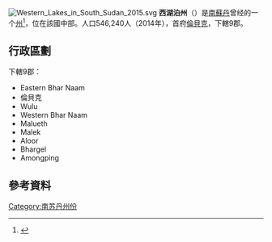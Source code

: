 {{expand|time=2016-11-15T17:23:27+00:00}}
[[File:Western_Lakes_in_South_Sudan_2015.svg|right]]
'''西湖泊州'''（{{lang-en|Western Lakes}}）是[[南蘇丹|南蘇丹]]曾经的一个[[南苏丹行政区划|州]]<ref>{{cite news|url=http://www.southsudannewsagency.com/news/breaking-news/south-sudans-president-appoints-28-governors-defies-peace-agreement|title=South Sudan’s President appoints 28 Governors, defies peace agreement|date=24 December 2015|publisher=South Sudan News Agency|deadurl=yes|archiveurl=https://web.archive.org/web/20160202025755/http://www.southsudannewsagency.com/news/breaking-news/south-sudans-president-appoints-28-governors-defies-peace-agreement|archivedate=2016-02-02|df=|accessdate=2016-11-15}}</ref>，位在該國中部。人口546,240人（2014年），首府[[倫貝克|倫貝克]]，下轄9郡。

== 行政區劃 ==
下轄9郡：
* Eastern Bhar Naam
* 倫貝克
* Wulu
* Western Bhar Naam
* Malueth
* Malek
* Aloor
* Bhargel
* Amongping

== 參考資料 ==
{{reflist}}

{{南苏丹行政区划}}
{{SouthSudan-stub}}
{{DEFAULTSORT:Western Lakes}}
[[Category:南苏丹州份|Category:南苏丹州份]]